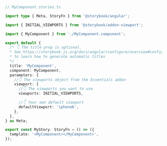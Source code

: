 ```ts
// MyComponent.stories.ts

import type { Meta, StoryFn } from '@storybook/angular';

import { INITIAL_VIEWPORTS } from '@storybook/addon-viewport';

import { MyComponent } from './MyComponent.component';

export default {
  /* 👇 The title prop is optional.
  * See https://storybook.js.org/docs/angular/configure/overview#configure-story-loading
  * to learn how to generate automatic titles
  */
  title: 'MyComponent',
  component: MyComponent,
  parameters: {
    //👇 The viewports object from the Essentials addon
    viewport: {
      //👇 The viewports you want to use
      viewports: INITIAL_VIEWPORTS,

      //👇 Your own default viewport
      defaultViewport: 'iphone6',
    },
  },
} as Meta;

export const MyStory: StoryFn = () => ({
  template: '<MyComponent></MyComponent>',
});
```
